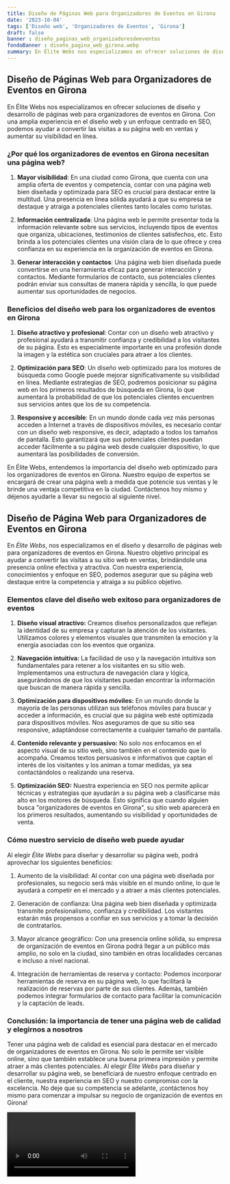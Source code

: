 ```yaml
---
title: Diseño de Páginas Web para Organizadores de Eventos en Girona
date: '2023-10-04'
tags: ['Diseño web', 'Organizadores de Eventos', 'Girona']
draft: false
banner : diseño_paginas_web_organizadoresdeeventos
fondoBanner : diseño_pagina_web_girona.webp
summary: En Élite Webs nos especializamos en ofrecer soluciones de diseño y desarrollo de páginas web para organizadores de eventos en Girona. Con una amplia experiencia en el diseño web y un enfoque centrado en SEO, podemos ayudar a convertir las visitas a su página web en ventas y aumentar su visibilidad en línea.
---
```


## Diseño de Páginas Web para Organizadores de Eventos en Girona

En Élite Webs nos especializamos en ofrecer soluciones de diseño y desarrollo de páginas web para organizadores de eventos en Girona. Con una amplia experiencia en el diseño web y un enfoque centrado en SEO, podemos ayudar a convertir las visitas a su página web en ventas y aumentar su visibilidad en línea.

### ¿Por qué los organizadores de eventos en Girona necesitan una página web?

1. **Mayor visibilidad**: En una ciudad como Girona, que cuenta con una amplia oferta de eventos y competencia, contar con una página web bien diseñada y optimizada para SEO es crucial para destacar entre la multitud. Una presencia en línea sólida ayudará a que su empresa se destaque y atraiga a potenciales clientes tanto locales como turistas.

2. **Información centralizada**: Una página web le permite presentar toda la información relevante sobre sus servicios, incluyendo tipos de eventos que organiza, ubicaciones, testimonios de clientes satisfechos, etc. Esto brinda a los potenciales clientes una visión clara de lo que ofrece y crea confianza en su experiencia en la organización de eventos en Girona.

3. **Generar interacción y contactos**: Una página web bien diseñada puede convertirse en una herramienta eficaz para generar interacción y contactos. Mediante formularios de contacto, sus potenciales clientes podrán enviar sus consultas de manera rápida y sencilla, lo que puede aumentar sus oportunidades de negocios.

### Beneficios del diseño web para los organizadores de eventos en Girona

1. **Diseño atractivo y profesional**: Contar con un diseño web atractivo y profesional ayudará a transmitir confianza y credibilidad a los visitantes de su página. Esto es especialmente importante en una profesión donde la imagen y la estética son cruciales para atraer a los clientes.

2. **Optimización para SEO**: Un diseño web optimizado para los motores de búsqueda como Google puede mejorar significativamente su visibilidad en línea. Mediante estrategias de SEO, podremos posicionar su página web en los primeros resultados de búsqueda en Girona, lo que aumentará la probabilidad de que los potenciales clientes encuentren sus servicios antes que los de su competencia.

3. **Responsive y accesible**: En un mundo donde cada vez más personas acceden a Internet a través de dispositivos móviles, es necesario contar con un diseño web responsive, es decir, adaptado a todos los tamaños de pantalla. Esto garantizará que sus potenciales clientes puedan acceder fácilmente a su página web desde cualquier dispositivo, lo que aumentará las posibilidades de conversión.

En Élite Webs, entendemos la importancia del diseño web optimizado para los organizadores de eventos en Girona. Nuestro equipo de expertos se encargará de crear una página web a medida que potencie sus ventas y le brinde una ventaja competitiva en la ciudad. Contáctenos hoy mismo y déjenos ayudarle a llevar su negocio al siguiente nivel.

<GifSeo />

<Cta />

## **Diseño de Página Web para Organizadores de Eventos en Girona**

En *Élite Webs*, nos especializamos en el diseño y desarrollo de páginas web para organizadores de eventos en Girona. Nuestro objetivo principal es ayudar a convertir las visitas a su sitio web en ventas, brindándole una presencia online efectiva y atractiva. Con nuestra experiencia, conocimientos y enfoque en SEO, podemos asegurar que su página web destaque entre la competencia y atraiga a su público objetivo.

### **Elementos clave del diseño web exitoso para organizadores de eventos**

1. **Diseño visual atractivo:** Creamos diseños personalizados que reflejan la identidad de su empresa y capturan la atención de los visitantes. Utilizamos colores y elementos visuales que transmiten la emoción y la energía asociadas con los eventos que organiza.

2. **Navegación intuitiva:** La facilidad de uso y la navegación intuitiva son fundamentales para retener a los visitantes en su sitio web. Implementamos una estructura de navegación clara y lógica, asegurándonos de que los visitantes puedan encontrar la información que buscan de manera rápida y sencilla.

3. **Optimización para dispositivos móviles:** En un mundo donde la mayoría de las personas utilizan sus teléfonos móviles para buscar y acceder a información, es crucial que su página web esté optimizada para dispositivos móviles. Nos aseguramos de que su sitio sea responsive, adaptándose correctamente a cualquier tamaño de pantalla.

4. **Contenido relevante y persuasivo:** No solo nos enfocamos en el aspecto visual de su sitio web, sino también en el contenido que lo acompaña. Creamos textos persuasivos e informativos que captan el interés de los visitantes y los animan a tomar medidas, ya sea contactándolos o realizando una reserva.

5. **Optimización SEO:** Nuestra experiencia en SEO nos permite aplicar técnicas y estrategias que ayudarán a su página web a clasificarse más alto en los motores de búsqueda. Esto significa que cuando alguien busca "organizadores de eventos en Girona", su sitio web aparecerá en los primeros resultados, aumentando su visibilidad y oportunidades de venta.

### **Cómo nuestro servicio de diseño web puede ayudar**

Al elegir *Élite Webs* para diseñar y desarrollar su página web, podrá aprovechar los siguientes beneficios:

1. Aumento de la visibilidad: Al contar con una página web diseñada por profesionales, su negocio será más visible en el mundo online, lo que le ayudará a competir en el mercado y a atraer a más clientes potenciales.

2. Generación de confianza: Una página web bien diseñada y optimizada transmite profesionalismo, confianza y credibilidad. Los visitantes estarán más propensos a confiar en sus servicios y a tomar la decisión de contratarlos.

3. Mayor alcance geográfico: Con una presencia online sólida, su empresa de organización de eventos en Girona podrá llegar a un público más amplio, no solo en la ciudad, sino también en otras localidades cercanas e incluso a nivel nacional.

4. Integración de herramientas de reserva y contacto: Podemos incorporar herramientas de reserva en su página web, lo que facilitará la realización de reservas por parte de sus clientes. Además, también podemos integrar formularios de contacto para facilitar la comunicación y la captación de leads.

### **Conclusión: la importancia de tener una página web de calidad y elegirnos a nosotros**

Tener una página web de calidad es esencial para destacar en el mercado de organizadores de eventos en Girona. No solo le permite ser visible online, sino que también establece una buena primera impresión y permite atraer a más clientes potenciales. Al elegir *Élite Webs* para diseñar y desarrollar su página web, se beneficiará de nuestro enfoque centrado en el cliente, nuestra experiencia en SEO y nuestro compromiso con la excelencia. No deje que su competencia se adelante, ¡contáctenos hoy mismo para comenzar a impulsar su negocio de organización de eventos en Girona!

<Video />

<CtaBot job='Organizadores de Eventos' city='Girona'/>

<Gmaps query='Girona+españa+maps' />
